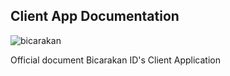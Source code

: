 ## Client App Documentation
![bicarakan](/images/cover.png)

Official document Bicarakan ID&#x27;s Client Application



<!-- Links -->
[bicarakan]: http://bicarakan.id/
